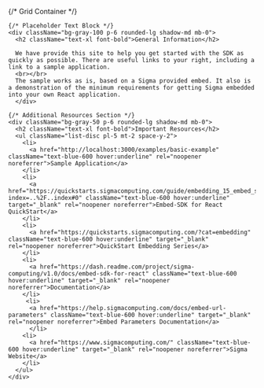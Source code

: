 
  {/* Grid Container */}
  <div className="grid grid-cols-1 md:grid-cols-2 gap-8">

    {/* Placeholder Text Block */}
    <div className="bg-gray-100 p-6 rounded-lg shadow-md mb-0">
      <h2 className="text-xl font-bold">General Information</h2>
      
      We have provide this site to help you get started with the SDK as quickly as possible. There are useful links to your right, including a link to a sample application.
      <br></br>
      The sample works as is, based on a Sigma provided embed. It also is a demonstration of the minimum requirements for getting Sigma embedded into your own React application.
      </div>

    {/* Additional Resources Section */}
    <div className="bg-gray-50 p-6 rounded-lg shadow-md mb-0">
      <h2 className="text-xl font-bold">Important Resources</h2>
      <ul className="list-disc pl-5 mt-2 space-y-2">
        <li>
          <a href="http://localhost:3000/examples/basic-example" className="text-blue-600 hover:underline" rel="noopener noreferrer">Sample Application</a>
        </li>
        <li>
          <a href="https://quickstarts.sigmacomputing.com/guide/embedding_15_embed_sdk/index.html?index=..%2F..index#0" className="text-blue-600 hover:underline" target="_blank" rel="noopener noreferrer">Embed-SDK for React QuickStart</a>
        </li>
        <li>
          <a href="https://quickstarts.sigmacomputing.com/?cat=embedding" className="text-blue-600 hover:underline" target="_blank" rel="noopener noreferrer">QuickStart Embedding Series</a>
        </li>
        <li>
          <a href="https://dash.readme.com/project/sigma-computing/v1.0/docs/embed-sdk-for-react" className="text-blue-600 hover:underline" target="_blank" rel="noopener noreferrer">Documentation</a>
        </li>
         <li>
          <a href="https://help.sigmacomputing.com/docs/embed-url-parameters" className="text-blue-600 hover:underline" target="_blank" rel="noopener noreferrer">Embed Parameters Documentation</a>
          </li>
        <li>
          <a href="https://www.sigmacomputing.com/" className="text-blue-600 hover:underline" target="_blank" rel="noopener noreferrer">Sigma Website</a>
        </li>
      </ul>
    </div>
  </div>
 


